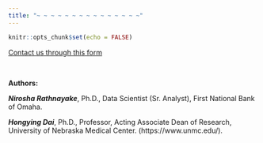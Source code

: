 ```yaml
---
title: "~ ~ ~ ~ ~ ~ ~ ~ ~ ~ ~ ~ ~ ~ ~"
---
```




```r
knitr::opts_chunk$set(echo = FALSE)
```


[Contact us through this form](dataRequest.html)

<br>

**Authors:**

**_Nirosha Rathnayake_**, Ph.D., Data Scientist (Sr. Analyst), First National Bank of Omaha.

**_Hongying Dai_**, Ph.D., Professor, Acting Associate Dean of Research, University of Nebraska Medical Center. (https://www.unmc.edu/).


